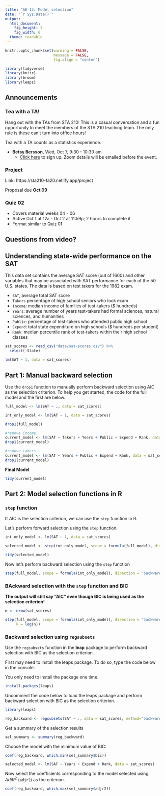 ```yaml
---
title: "AE 13: Model selection"
date: "`r Sys.Date()`"
output: 
  html_document: 
    fig_height: 3
    fig_width: 6
  theme: readable
---
```



```r
knitr::opts_chunk$set(warning = FALSE, 
                      message = FALSE, 
                      fig.align = "center")
```


```r
library(tidyverse)
library(knitr)
library(broom)
library(leaps)
```

## Announcements

### Tea with a TA!

Hang out with the TAs from STA 210! This is a casual conversation and a fun opportunity to meet the members of the STA 210 teaching team. The only rule is these can't turn into office hours! 

Tea with a TA counts as a statistics experience.

- **Betsy Bersson**, Wed, Oct 7, 9:30 - 10:30 am
  - [Click here](https://forms.gle/naEn88fnJDEZhdVL7) to sign up. Zoom details will be emailed before the event.


### Project 

Link: https://sta210-fa20.netlify.app/project

Proposal due **Oct 09**

### Quiz 02

- Covers material weeks 04 - 06
- Active Oct 1 at 12a - Oct 2 at 11:59p; 2 hours to complete it
- Format similar to Quiz 01

## Questions from video?

## Understanding state-wide performance on the SAT

This data set contains the average SAT score (out of 1600) and other variables that may be associated with SAT performance for each of the 50 U.S. states. The data is based on test takers for the 1982 exam.

- `SAT`, average total SAT score
- `Takers` percentage of high school seniors who took exam
- `Income`: median income of families of test-takers ($ hundreds)
- `Years`: average number of years test-takers had formal sciences, natural sciences, and humanities
- `Public`: percentage of test-takers who attended public high school
- `Expend`: total state expenditure on high schools ($ hundreds per student)
- `Rank`: median percentile rank of test-takers within their high school classes

```r
sat_scores <- read_csv("data/sat-scores.csv") %>%
  select(-State)
```


```r
lm(SAT ~ 1, data = sat_scores)
```

## Part 1: Manual backward selection

Use the `drop1` function to manually perform backward selection using AIC as the selection criterion. To help you get started, the code for the full model and the first are below.


```r
full_model <- lm(SAT ~ ., data = sat_scores)
```

```r
int_only_model <- lm(SAT ~ 1, data = sat_scores)
```

```r
drop1(full_model)
```

```r
#remove income
current_model <- lm(SAT ~ Takers + Years + Public + Expend + Rank, data = sat_scores)
drop1(current_model)
```

```r
#remove takers
current_model <- lm(SAT ~ Years + Public + Expend + Rank, data = sat_scores)
drop1(current_model)
```

**Final Model**

```r
tidy(current_model)
```


## Part 2: Model selection functions in R

### `step` function 

If AIC is the selection criterion, we can use the `step` function in R. 

Let's perform forward selection using the `step` function. 

```r
int_only_model <- lm(SAT ~ 1, data = sat_scores)
```

```r
selected_model <- step(int_only_model, scope = formula(full_model), direction = "forward")

tidy(selected_model)
```

Now let's perform backward selection using the `step` function 

```r
step(full_model, scope = formula(int_only_model), direction = "backward")
```

### BAckward selection with the `step` function and BIC

**The output will still say "AIC" even though BIC is being used as the selection criterion!**

```r
n <- nrow(sat_scores)

step(full_model, scope = formula(int_only_model), direction = "backward", 
     k = log(n))
```


### Backward selection using `regsubsets`

Use the `regsubsets` function in the **leap** package to perform backward selection with BIC as the selection criterion.

First may need to install the leaps package. To do so, type the code below in the console: 

You only need to install the package one time.

```r
install.packges(leaps)
```

Uncomment the code below to load the leaps package and perform backward selection with BIC as the selection criterion. 

```r
library(leaps)
```

```r
reg_backward <- regsubsets(SAT ~ ., data = sat_scores, method="backward")
```

Get a summary of the selection results

```r
sel_summary <- summary(reg_backward)
```

Choose the model with the minimum value of BIC: 

```r
coef(reg_backward, which.min(sel_summary$bic))
```

```r
selected_model <- lm(SAT ~ Years + Expend + Rank, data = sat_scores)
```

Now select the coefficients corresponding to the model selected using $Adj R^2$ (`adjr2`) as the criterion.

```r
coef(reg_backward, which.max(sel_summary$adjr2))
```


